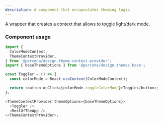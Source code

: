 ```yaml
---
description: A component that encapsulates theming logic.
---
```



A wrapper that creates a context that allows to toggle light/dark mode.

### Component usage

```js
import {
  ColorModeContext,
  ThemeContextProvider,
} from '@percona/design.theme-context-provider';
import { baseThemeOptions } from '@percona/design.themes.base';

const Toggler = () => {
  const colorMode = React.useContext(ColorModeContext);

  return <button onClick={colorMode.toggleColorMode}>Toggle</button>;
};

<ThemeContextProvider themeOptions={baseThemeOptions}>
  <Toggler />
  <RestOfTheApp />
</ThemeContextProvider>;
```
